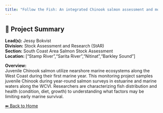 ```yaml
---
title: "Follow the Fish: An integrated Chinook salmon assessment and monitoring program for the West Coast of Vancouver Island"
---
```


## 🧬 Project Summary

**Lead(s):** Jessy Bokvist  
**Division:** Stock Assessment and Research (StAR)  
**Section:** South Coast Area Salmon Stock Assessment  
**Location:** ["Stamp River","Sarita River","Nitinat","Barkley Sound"]  

**Overview:**  
Juvenile Chinook salmon utilize nearshore marine ecosystems along the West Coast during their first marine year. This monitoring project samples juvenile Chinook during year-round salmon surveys in estuarine and marine waters along the WCVI. Researchers are characterizing fish distribution and health (condition, diet, growth) to understanding what factors may be limiting early marine survival.  

[⬅ Back to Home](../index.qmd)
